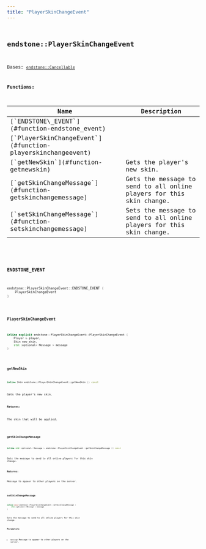 ```yaml
---
title: "PlayerSkinChangeEvent"
---
```


## <code className="doc-symbol doc-symbol-class"/> endstone::PlayerSkinChangeEvent

Bases: [`endstone::Cancellable`](classendstone_1_1_cancellable.md)
















**Functions:**

<table>
<thead>
   <tr>
      <th>Name</th>
      <th>Description</th>
   </tr>
</thead>
<tbody>
<tr key="classendstone_1_1_player_skin_change_event_1aa1bde5cf2f4a623f3bbb6d43ca97c3d2">
    <td>[`ENDSTONE\_EVENT`](#function-endstone_event)</td>
    <td></td>
</tr>
<tr key="classendstone_1_1_player_skin_change_event_1a9559d39b2ad83634184c6c1beabc04e1">
    <td>[`PlayerSkinChangeEvent`](#function-playerskinchangeevent)</td>
    <td></td>
</tr>
<tr key="classendstone_1_1_player_skin_change_event_1a4728133136eeee43c55f4c130890fdad">
    <td>[`getNewSkin`](#function-getnewskin)</td>
    <td>Gets the player's new skin.</td>
</tr>
<tr key="classendstone_1_1_player_skin_change_event_1a243027ad8b931684bf1c0d0aa6bdac30">
    <td>[`getSkinChangeMessage`](#function-getskinchangemessage)</td>
    <td>Gets the message to send to all online players for this skin change.</td>
</tr>
<tr key="classendstone_1_1_player_skin_change_event_1a1c36f45cb1c6f64c234efedefa12f834">
    <td>[`setSkinChangeMessage`](#function-setskinchangemessage)</td>
    <td>Sets the message to send to all online players for this skin change.</td>
</tr>
</tbody>
</table>

### <code className="doc-symbol doc-symbol-function"/> ENDSTONE\_EVENT

```cpp
endstone::PlayerSkinChangeEvent::ENDSTONE_EVENT (
    PlayerSkinChangeEvent
) 
```


### <code className="doc-symbol doc-symbol-function"/> PlayerSkinChangeEvent

```cpp
inline explicit endstone::PlayerSkinChangeEvent::PlayerSkinChangeEvent (
    Player & player,
    Skin new_skin,
    std::optional< Message > message
) 
```


### <code className="doc-symbol doc-symbol-function"/> getNewSkin

```cpp
inline Skin endstone::PlayerSkinChangeEvent::getNewSkin () const
```

Gets the player's new skin.



**Returns:**

The skin that will be applied. 





        
### <code className="doc-symbol doc-symbol-function"/> getSkinChangeMessage

```cpp
inline std::optional< Message > endstone::PlayerSkinChangeEvent::getSkinChangeMessage () const
```

Gets the message to send to all online players for this skin change.



**Returns:**

Message to appear to other players on the server. 





        
### <code className="doc-symbol doc-symbol-function"/> setSkinChangeMessage

```cpp
inline void endstone::PlayerSkinChangeEvent::setSkinChangeMessage (
    std::optional< Message > message
) 
```

Sets the message to send to all online players for this skin change.



**Parameters:**


* `message` Message to appear to other players on the server. 




        
